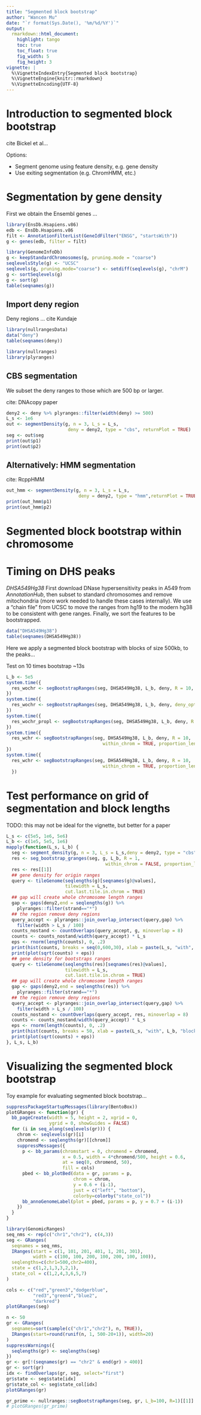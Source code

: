 ```yaml
---
title: "Segmented block bootstrap"
author: "Wancen Mu"
date: "`r format(Sys.Date(), '%m/%d/%Y')`"
output:
  rmarkdown::html_document:
    highlight: tango
    toc: true
    toc_float: true	
    fig_width: 5
    fig_height: 3
vignette: |
  %\VignetteIndexEntry{Segmented block bootstrap}
  %\VignetteEngine{knitr::rmarkdown}
  %\VignetteEncoding{UTF-8}
---
```


# Introduction to segmented block bootstrap

cite Bickel et al...

Options:

* Segment genome using feature density, e.g. gene density
* Use exiting segmentation (e.g. ChromHMM, etc.)

# Segmentation by gene density

First we obtain the Ensembl genes ...

```r
library(EnsDb.Hsapiens.v86)
edb <- EnsDb.Hsapiens.v86
filt <- AnnotationFilterList(GeneIdFilter("ENSG", "startsWith"))
g <- genes(edb, filter = filt)
```

```r
library(GenomeInfoDb)
g <- keepStandardChromosomes(g, pruning.mode = "coarse")
seqlevelsStyle(g) <- "UCSC"
seqlevels(g, pruning.mode="coarse") <- setdiff(seqlevels(g), "chrM")
g <- sortSeqlevels(g)
g <- sort(g)
table(seqnames(g))
```

## Import deny region

Deny regions ... cite Kundaje

```r
library(nullrangesData)
data("deny")
table(seqnames(deny))
```

```r
library(nullranges)
library(plyranges)
```

## CBS segmentation

We subset the deny ranges to those which are 500 bp or larger.

cite: DNAcopy paper

```r
deny2 <- deny %>% plyranges::filter(width(deny) >= 500)
L_s <- 1e6
out <- segmentDensity(g, n = 3, L_s = L_s,
                       deny = deny2, type = "cbs", returnPlot = TRUE)
seg <- out$seg
print(out$p1)
print(out$p2)
```

## Alternatively: HMM segmentation

cite: RcppHMM

```r
out_hmm <- segmentDensity(g, n = 3, L_s = L_s,
                           deny = deny2, type = "hmm",returnPlot = TRUE)
print(out_hmm$p1)
print(out_hmm$p2)
```

# Segmented block bootstrap within chromosome

# Timing on DHS peaks

*DHSA549Hg38* First download DNase hypersensitivity peaks in A549 from
*AnnotationHub*, then subset to standard chromosomes and remove mitochondria (more work
needed to handle these cases internally). We use a "chain file" from UCSC to move the ranges from hg19 to the modern hg38 to be consistent with gene ranges. Finally, we sort the
features to be bootstrapped.

```r
data("DHSA549Hg38")
table(seqnames(DHSA549Hg38))
```

Here we apply a segmented block bootstrap with blocks of size 500kb,
to the peaks...

Test on 10 times bootstrap ~13s

```r
L_b <- 5e5
system.time({
  res_wochr <- segBootstrapRanges(seg, DHSA549Hg38, L_b, deny, R = 10, proportion_length = FALSE)
})
system.time({
  res_wochr <- segBootstrapRanges(seg, DHSA549Hg38, L_b, deny, deny_option = "trim", R = 10, proportion_length = FALSE)
})
system.time({
  res_wochr_propl <- segBootstrapRanges(seg, DHSA549Hg38, L_b, deny, R = 10)
})
system.time({
  res_wchr <- segBootstrapRanges(seg, DHSA549Hg38, L_b, deny, R = 10,
                                    within_chrom = TRUE, proportion_length = FALSE)
})
system.time({
  res_wchr <- segBootstrapRanges(seg, DHSA549Hg38, L_b, deny, R = 10,
                                    within_chrom = TRUE, proportion_length = TRUE)
  })
```

# Test performance on grid of segmentation and block lengths

TODO: this may not be ideal for the vignette, but better for a paper

```r
L_s <- c(5e5, 1e6, 5e6)
L_b <- c(1e5, 5e5, 1e6)
mapply(function(L_s, L_b) {
  seg <- segment_density(g, n = 3, L_s = L_s,deny = deny2, type = "cbs",plot_segment = FALSE)
  res <- seg_bootstrap_granges(seg, g, L_b, R = 1,
                                     within_chrom = FALSE, proportion_length = FALSE)
  res <- res[[1]]
  ## gene density for origin ranges
  query <- tileGenome(seqlengths(g)[seqnames(g)@values],
                      tilewidth = L_s,
                      cut.last.tile.in.chrom = TRUE)
  ## gap will create whole chromosome length ranges
  gap <- gaps(deny2,end = seqlengths(g)) %>%
    plyranges::filter(strand=="*") 
  ## the region remove deny regions
  query_accept <- plyranges::join_overlap_intersect(query,gap) %>%
    filter(width > L_s / 100)
  counts_nostand <- countOverlaps(query_accept, g, minoverlap = 8)
  counts <- counts_nostand/width(query_accept) * L_s
  eps <- rnorm(length(counts), 0, .2)
  print(hist(counts, breaks = seq(0,600,30), xlab = paste(L_s, "with", L_b, "block size")))
  print(plot(sqrt(counts) + eps))
  ## gene density for bootstraps ranges
  query <- tileGenome(seqlengths(res)[seqnames(res)@values],
                      tilewidth = L_s,
                      cut.last.tile.in.chrom = TRUE)
  ## gap will create whole chromosome length ranges
  gap <- gaps(deny2,end = seqlengths(res)) %>%
    plyranges::filter(strand=="*") 
  ## the region remove deny regions
  query_accept <- plyranges::join_overlap_intersect(query,gap) %>%
    filter(width > L_s / 100)
  counts_nostand <- countOverlaps(query_accept, res, minoverlap = 8)
  counts <- counts_nostand/width(query_accept) * L_s
  eps <- rnorm(length(counts), 0, .2)
  print(hist(counts, breaks = 50, xlab = paste(L_s, "with", L_b, "block size")))
  print(plot(sqrt(counts) + eps))
}, L_s, L_b)
```

# Visualizing the segmented block bootstrap

Toy example for evaluating segmented block bootstrap...

```r
suppressPackageStartupMessages(library(BentoBox))
plotGRanges <- function(gr) {
  bb_pageCreate(width = 5, height = 2, xgrid = 0,
                ygrid = 0, showGuides = FALSE)
  for (i in seq_along(seqlevels(gr))) {
    chrom <- seqlevels(gr)[i]
    chromend <- seqlengths(gr)[[chrom]]
    suppressMessages({
      p <- bb_params(chromstart = 0, chromend = chromend,
                     x = 0.5, width = 4*chromend/500, height = 0.6,
                     at = seq(0, chromend, 50),
                     fill = cols)
      pbed <- bb_plotBed(data = gr, params = p,
                         chrom = chrom,
                         y = 0.6 + (i-1),
                         just = c("left", "bottom"),
                         colorby=colorby("state_col"))
      bb_annoGenomeLabel(plot = pbed, params = p, y = 0.7 + (i-1))
    })
  }
}
```

```r
library(GenomicRanges)
seq_nms <- rep(c("chr1","chr2"), c(4,3))
seg <- GRanges(
  seqnames = seq_nms,
  IRanges(start = c(1, 101, 201, 401, 1, 201, 301),
          width = c(100, 100, 200, 100, 200, 100, 100)),
  seqlengths=c(chr1=500,chr2=400),
  state = c(1,2,1,3,3,2,1),
  state_col = c(1,2,4,3,6,5,7)
)
```

```r
cols <- c("red","green3","dodgerblue",
          "red3","green4","blue2",
          "darkred")
plotGRanges(seg)
```

```r
n <- 50
gr <- GRanges(
  seqnames=sort(sample(c("chr1","chr2"), n, TRUE)),
  IRanges(start=round(runif(n, 1, 500-20+1)), width=20)
)
suppressWarnings({
  seqlengths(gr) <- seqlengths(seg)
})
gr <- gr[!(seqnames(gr) == "chr2" & end(gr) > 400)]
gr <- sort(gr)
idx <- findOverlaps(gr, seg, select="first")
gr$state <- seg$state[idx]
gr$state_col <- seg$state_col[idx]
plotGRanges(gr)
```

```r
gr_prime <- nullranges::segBootstrapRanges(seg, gr, L_b=100, R=1)[[1]]
# plotGRanges(gr_prime)
```
